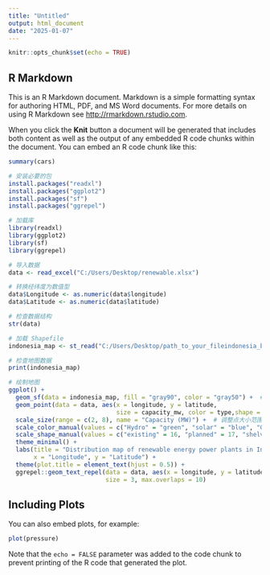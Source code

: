 ---
title: "Untitled"
output: html_document
date: "2025-01-07"
---

```{r setup, include=FALSE}
knitr::opts_chunk$set(echo = TRUE)
```

## R Markdown

This is an R Markdown document. Markdown is a simple formatting syntax for authoring HTML, PDF, and MS Word documents. For more details on using R Markdown see <http://rmarkdown.rstudio.com>.

When you click the **Knit** button a document will be generated that includes both content as well as the output of any embedded R code chunks within the document. You can embed an R code chunk like this:

```{r cars}
summary(cars)
```

```{r}
# 安装必要的包
install.packages("readxl")
install.packages("ggplot2")
install.packages("sf")
install.packages("ggrepel")
```

```{r}
# 加载库
library(readxl)
library(ggplot2)
library(sf)
library(ggrepel)
```

```{r}
# 导入数据
data <- read_excel("C:/Users/Desktop/renewable.xlsx")

# 转换经纬度为数值型
data$Longitude <- as.numeric(data$longitude)
data$Latitude <- as.numeric(data$latitude)

# 检查数据结构
str(data)
```

```{r}
# 加载 Shapefile
indonesia_map <- st_read("C:/Users/Desktop/path_to_your_fileindonesia_boundary.shp")

# 检查地图数据
print(indonesia_map)
```

```{r}
# 绘制地图
ggplot() +
  geom_sf(data = indonesia_map, fill = "gray90", color = "gray50") +  # 绘制印尼边界
  geom_point(data = data, aes(x = longitude, y = latitude, 
                              size = capacity_mw, color = type,shape = status), alpha = 0.8) + 
  scale_size(range = c(2, 8), name = "Capacity (MW)") +  # 调整点大小范围
  scale_color_manual(values = c("Hydro" = "green", "solar" = "blue", "Geothermal" = "orange","wind"="purple")) + 
  scale_shape_manual(values = c("existing" = 16, "planned" = 17, "shelved" = 15)) + # 状态形状
  theme_minimal() +
  labs(title = "Distribution map of renewable energy power plants in Indonesia",
       x = "Longitude", y = "Latitude") +
  theme(plot.title = element_text(hjust = 0.5)) +
  ggrepel::geom_text_repel(data = data, aes(x = longitude, y = latitude, label = plant),
                           size = 3, max.overlaps = 10)
```

## Including Plots

You can also embed plots, for example:

```{r pressure, echo=FALSE}
plot(pressure)
```

Note that the `echo = FALSE` parameter was added to the code chunk to prevent printing of the R code that generated the plot.
